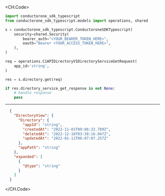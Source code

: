 
<CH.Code>
```python Get.py
import conductorone_sdk_typescript
from conductorone_sdk_typescript.models import operations, shared

s = conductorone_sdk_typescript.ConductoroneSDKTypescript(
    security=shared.Security(
        bearer_auth="<YOUR_BEARER_TOKEN_HERE>",
        oauth="Bearer <YOUR_ACCESS_TOKEN_HERE>",
    ),
)

req = operations.C1APIDirectoryV1DirectoryServiceGetRequest(
    app_id='string',
)

res = s.directory.get(req)

if res.directory_service_get_response is not None:
    # handle response
    pass
```
---

```json Example Response
  {
    "DirectoryView": {
      "Directory": {
        "appId": "string",
        "createdAt": "2022-11-01T09:06:32.789Z",
        "deletedAt": "2022-12-16T03:38:16.047Z",
        "updatedAt": "2022-01-11T06:07:07.257Z"
      },
      "appPath": "string"
    },
    "expanded": [
      {
        "@type": "string"
      }
    ]
  }
```
</CH.Code>
